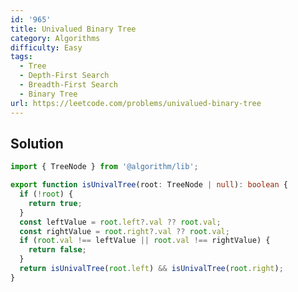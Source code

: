 ```yaml
---
id: '965'
title: Univalued Binary Tree
category: Algorithms
difficulty: Easy
tags:
  - Tree
  - Depth-First Search
  - Breadth-First Search
  - Binary Tree
url: https://leetcode.com/problems/univalued-binary-tree
---
```


## Solution

```typescript filename="solution.ts" copy
import { TreeNode } from '@algorithm/lib';

export function isUnivalTree(root: TreeNode | null): boolean {
  if (!root) {
    return true;
  }
  const leftValue = root.left?.val ?? root.val;
  const rightValue = root.right?.val ?? root.val;
  if (root.val !== leftValue || root.val !== rightValue) {
    return false;
  }
  return isUnivalTree(root.left) && isUnivalTree(root.right);
}
```
